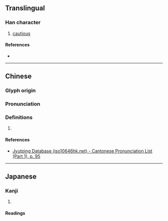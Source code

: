 {{character info/new}}
==Translingual==

===Han character===
{{Han char|rn=38|rad=女|as=21|sn=24|four=47427|canj=VSEI|ids=⿰女屬}}

# [[cautious]]

====References====
* {{Han ref|kx=0274.300|dkj=06919|dj=0543.060|hdz=21092.060|uh=5B4E|ud=23374|bh=F8A7|bd=63655}}

----

==Chinese==
{{zh-forms}}

===Glyph origin===
{{Han etym}}

===Pronunciation===
{{zh-pron
|m=zhú
|c=zuk1
|mc=y
|oc=y
|cat=
}}

===Definitions===
{{zh-hanzi}}

# {{rfdef|zh}}

====References====
* [http://www.iso10646hk.net/jp/document/download.jsp Jyutping Database (iso10646hk.net) - Cantonese Pronunciation List (Part 1), p. 95]

----

==Japanese==

===Kanji===
{{ja-kanji|grade=|rs=女21}}

# {{rfdef|ja|sort=女21}}

====Readings====
{{ja-readings|on=[[しょく]] (shoku), [[そく]] (soku), [[ぞく]] (zoku), [[たく]] (taku), [[ちょく]] (choku)|kun=[[つつしむ]] (tsutsushimu)}}